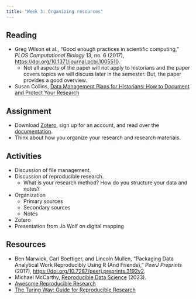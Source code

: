 ```yaml
---
title: "Week 3: Organizing resources"
---
```



## Reading
- Greg Wilson et al., "Good enough practices in scientific computing," *PLOS Computational Biology* 13, no. 6 (2017), <https://doi.org/10.1371/journal.pcbi.1005510>.
  - Not all aspects of the paper will not apply to historians and the paper covers topics we will discuss later in the semester. But, the paper provides a good overview.
- Susan Collins, [Data Management Plans for Historians: How to Document and Protect Your Research](https://www.historians.org/research-and-publications/perspectives-on-history/october-2017/data-management-plans-for-historians-how-to-document-and-protect-your-research)

## Assignment
- Download [Zotero](https://www.zotero.org), sign up for an account, and read over the [documentation](https://www.zotero.org/support/).
- Think about how you organize your research and research materials.

## Activities
- Discussion of file management.
- Discussion of reproducible research.
  - What is your research method? How do you structure your data and notes?
- Organization
  - Primary sources
  - Secondary sources
  - Notes
- Zotero
- Presentation from Jo Wolf on digital mapping

## Resources
- Ben Marwick, Carl Boettiger, and Lincoln Mullen, "Packaging Data Analytical Work Reproducibly Using R (And Friends)," *PeerJ Preprints* (2017), <https://doi.org/10.7287/peerj.preprints.3192v2>.
- Michael McCarthy, [Reproducible Data Science](https://tidytales.ca/series/2023-01-24_reproducible-data-science) (2023).
- [Awesome Reproducible Research](https://github.com/leipzig/awesome-reproducible-research)
- [The Turing Way: Guide for Reproducible Research](https://the-turing-way.netlify.app/reproducible-research/reproducible-research)
